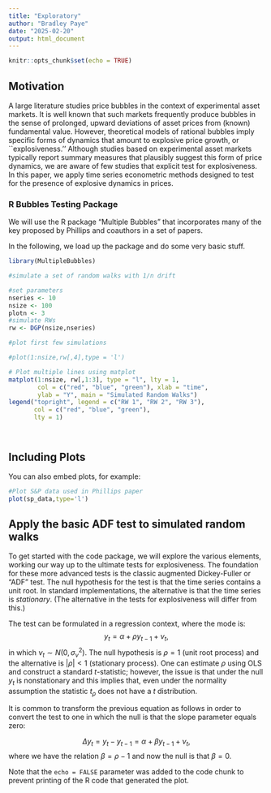 ```yaml
---
title: "Exploratory"
author: "Bradley Paye"
date: "2025-02-20"
output: html_document
---
```


```r
knitr::opts_chunk$set(echo = TRUE)
```

## Motivation

A large literature studies price bubbles in the context of experimental asset markets. It is well known that such markets frequently produce bubbles in the sense of prolonged, upward deviations of asset prices from (known) fundamental value. However, theoretical models of rational bubbles imply specific forms of dynamics that amount to explosive price growth, or ``explosiveness.'' Although studies based on experimental asset markets typically report summary measures that plausibly suggest this form of price dynamics, we are aware of few studies that explicit test for explosiveness. In this paper, we apply time series econometric methods designed to test for the presence of explosive dynamics in prices. 

### R Bubbles Testing Package

We will use the R package "Multiple Bubbles" that incorporates many of the key  proposed by Phillips and coauthors in a set of papers.

In the following, we load up the package and do some very basic stuff.

```r
library(MultipleBubbles)

#simulate a set of random walks with 1/n drift

#set parameters
nseries <- 10
nsize <- 100
plotn <- 3
#simulate RWs
rw <- DGP(nsize,nseries)

#plot first few simulations

#plot(1:nsize,rw[,4],type = 'l')

# Plot multiple lines using matplot
matplot(1:nsize, rw[,1:3], type = "l", lty = 1, 
        col = c("red", "blue", "green"), xlab = "time", 
        ylab = "Y", main = "Simulated Random Walks")
legend("topright", legend = c("RW 1", "RW 2", "RW 3"), 
       col = c("red", "blue", "green"), 
       lty = 1)




```

## Including Plots

You can also embed plots, for example:

```r
#Plot S&P data used in Phillips paper
plot(sp_data,type='l')
```

## Apply the basic ADF test to simulated random walks
To get started with the code package, we will explore the various elements, working our way up to the ultimate tests for explosiveness. The foundation for these more advanced tests is the classic augmented Dickey-Fuller or "ADF" test. The null hypothesis for the test is that the time series contains a unit root. In standard implementations, the alternative is that the time series is *stationary*. (The alternative in the tests for explosiveness will differ from this.)

The test can be formulated in a regression context, where the mode is:
$$
y_{t} = \alpha + \rho y_{t-1} + \nu_{t},
$$
in which $\nu_{t} \sim N(0,\sigma^{2}_{\nu})$.  The null hypothesis is $\rho = 1$ (unit root process) and the alternative is $|\rho| < 1$ (stationary process). One can estimate $\rho$ using OLS and construct a standard $t$-statistic; however, the issue is that under the null $y_{t}$ is nonstationary and this implies that, even under the normality assumption the statistic $t_{\rho}$ does not have a *t* distribution. 

It is common to transform the previous equation as follows in order to convert the test to one in which the null is that the slope parameter equals zero:

$$
\Delta y_{t} = y_{t} - y_{t-1} = \alpha + \beta y_{t-1} + \nu_{t},
$$
where we have the relation $\beta = \rho - 1$ and now the null is that $\beta = 0$. 


Note that the `echo = FALSE` parameter was added to the code chunk to prevent printing of the R code that generated the plot.
